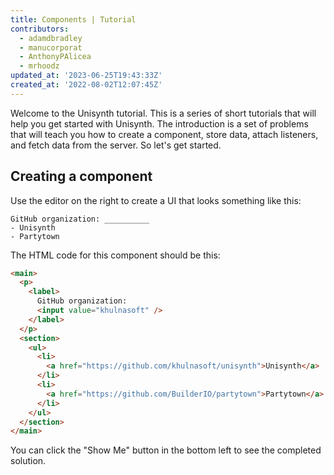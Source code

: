 ```yaml
---
title: Components | Tutorial
contributors:
  - adamdbradley
  - manucorporat
  - AnthonyPAlicea
  - mrhoodz
updated_at: '2023-06-25T19:43:33Z'
created_at: '2022-08-02T12:07:45Z'
---
```


Welcome to the Unisynth tutorial. This is a series of short tutorials that will help you get started with Unisynth. The introduction is a set of problems that will teach you how to create a component, store data, attach listeners, and fetch data from the server. So let's get started.

## Creating a component

Use the editor on the right to create a UI that looks something like this:

```
GitHub organization: __________
- Unisynth
- Partytown
```

The HTML code for this component should be this:

```HTML
<main>
  <p>
    <label>
      GitHub organization:
      <input value="khulnasoft" />
    </label>
  </p>
  <section>
    <ul>
      <li>
        <a href="https://github.com/khulnasoft/unisynth">Unisynth</a>
      </li>
      <li>
        <a href="https://github.com/BuilderIO/partytown">Partytown</a>
      </li>
    </ul>
  </section>
</main>
```

You can click the "Show Me" button in the bottom left to see the completed solution.
